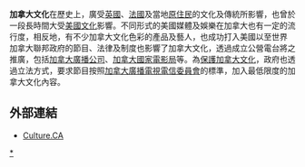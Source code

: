 {{request translation}}
'''加拿大文化'''在歷史上，廣受[[英國|英國]]、[[法國|法國]]及當地[[加拿大原住民|原住民]]的文化及傳統所影響，也曾於一段長時間大受[[美國文化|美國文化]]影響。不同形式的美國媒體及娛樂在加拿大也有一定的流行度，相反地，有不少加拿大文化色彩的產品及藝人，也成功打入美國以至世界
加拿大聯邦政府的節目、法律及制度也影響了加拿大文化，透過成立公營電台將之推廣，包括[[加拿大廣播公司|加拿大廣播公司]]、[[加拿大國家電影局|加拿大國家電影局]]等。為[[保護加拿大文化|保護加拿大文化]]，政府也透過立法方式，要求節目按照[[加拿大廣播電視電信委員會|加拿大廣播電視電信委員會]]的標準，加入最低限度的加拿大文化內容。

==外部連結==
{{commonscat|Culture of Canada}}
*[https://web.archive.org/web/20080302170327/http://www.culture.ca/ Culture.CA] {{en}}{{fr}}

{{canada-stub}}
{{culture-stub}}
[[Category:加拿大文化|*]]